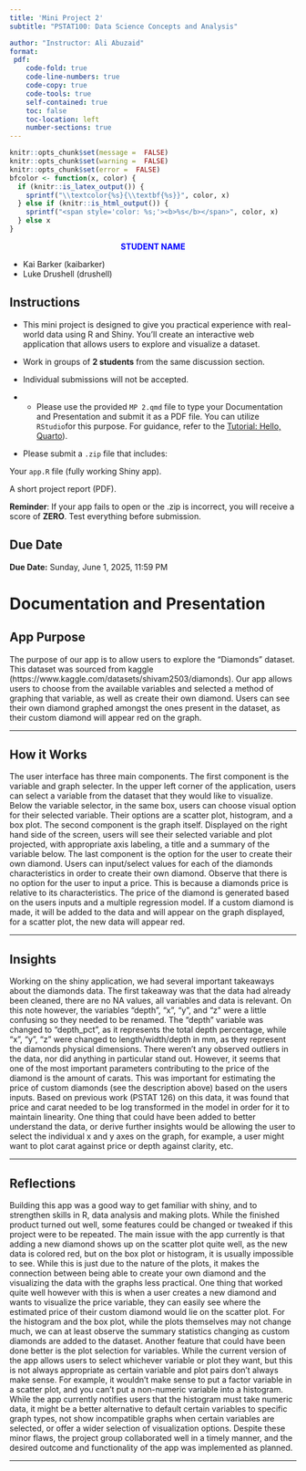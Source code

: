 ```yaml
---
title: 'Mini Project 2'
subtitle: "PSTAT100: Data Science Concepts and Analysis" 

author: "Instructor: Ali Abuzaid"
format: 
 pdf:
    code-fold: true
    code-line-numbers: true
    code-copy: true
    code-tools: true
    self-contained: true
    toc: false
    toc-location: left
    number-sections: true
---
```


```r
knitr::opts_chunk$set(message =  FALSE)
knitr::opts_chunk$set(warning =  FALSE)
knitr::opts_chunk$set(error =  FALSE)
bfcolor <- function(x, color) {
  if (knitr::is_latex_output()) {
    sprintf("\\textcolor{%s}{\\textbf{%s}}", color, x)
  } else if (knitr::is_html_output()) {
    sprintf("<span style='color: %s;'><b>%s</b></span>", color, x)
  } else x
}
```

:::: callout
::: {style="text-align: center"}
[**STUDENT NAME**]{style="color: blue;"}
:::

-   Kai Barker (kaibarker)
-   Luke Drushell (drushell)
::::

::: callout-tip
# Instructions

-   This mini project is designed to give you practical experience with real-world data using R and Shiny. You’ll create an interactive web application that allows users to explore and visualize a dataset.

-   Work in groups of **2 students** from the same discussion section.

-   Individual submissions will not be accepted.

-   

    -   Please use the provided `MP 2.qmd` file to type your Documentation and Presentation and submit it as a PDF file. You can utilize `RStudio`for this purpose. For guidance, refer to the [Tutorial: Hello, Quarto](https://quarto.org/docs/get-started/hello/rstudio.html)).

-   Please submit a `.zip` file that includes:

Your `app.R` file (fully working Shiny app).

A short project report (PDF).

**Reminder**: If your app fails to open or the .zip is incorrect, you will receive a score of **ZERO**. Test everything before submission.
:::

::: callout-caution
# Due Date

**Due Date:** Sunday, June 1, 2025, 11:59 PM
:::

# Documentation and Presentation

## App Purpose

The purpose of our app is to allow users to explore the "Diamonds" dataset. This dataset was sourced from kaggle (https://www.kaggle.com/datasets/shivam2503/diamonds). Our app allows users to choose from the available variables and selected a method of graphing that variable, as well as create their own diamond. Users can see their own diamond graphed amongst the ones present in the dataset, as their custom diamond will appear red on the graph. 

------------------------------------------------------------------------

## How it Works

The user interface has three main components. The first component is the variable and graph selecter. In the upper left corner of the application, users can select a variable from the dataset that they would like to visualize. Below the variable selector, in the same box, users can choose visual option for their selected variable. Their options are a scatter plot, histogram, and a box plot. The second component is the graph itself. Displayed on the right hand side of the screen, users will see their selected variable and plot projected, with appropriate axis labeling, a title and a summary of the variable below. The last component is the option for the user to create their own diamond. Users can input/select values for each of the diamonds characteristics in order to create their own diamond. Observe that there is no option for the user to input a price. This is because a diamonds price is relative to its characteristics. The price of the diamond is generated based on the users inputs and a multiple regression model. If a custom diamond is made, it will be added to the data and will appear on the graph displayed, for a scatter plot, the new data will appear red.

------------------------------------------------------------------------

## Insights

Working on the shiny application, we had several important takeaways about the diamonds data. The first takeaway was that the data had already been cleaned, there are no NA values, all variables and data is relevant. On this note however, the variables "depth", "x", "y", and "z" were a little confusing so they needed to be renamed. The "depth" variable was changed to "depth_pct", as it represents the total depth percentage, while "x", "y", "z" were changed to length/width/depth in mm, as they represent the diamonds physical dimensions. There weren't any observed outliers in the data, nor did anything in particular stand out. However, it seems that one of the most important parameters contributing to the price of the diamond is the amount of carats. This was important for estimating the price of custom diamonds (see the description above) based on the users inputs. Based on previous work (PSTAT 126) on this data, it was found that price and carat needed to be log transformed in the model in order for it to maintain linearity. One thing that could have been added to better understand the data, or derive further insights would be allowing the user to select the individual x and y axes on the graph, for example, a user might want to plot carat against price or depth against clarity, etc.  


------------------------------------------------------------------------

## Reflections

Building this app was a good way to get familiar with shiny, and to strengthen skills in R, data analysis and making plots. While the finished product turned out well, some features could be changed or tweaked if this project were to be repeated. The main issue with the app currently is that adding a new diamond shows up on the scatter plot quite well, as the new data is colored red, but on the box plot or histogram, it is usually impossible to see. While this is just due to the nature of the plots, it makes the connection between being able to create your own diamond and the visualizing the data with the graphs less practical. One thing that worked quite well however with this is when a user creates a new diamond and wants to visualize the price variable, they can easily see where the estimated price of their custom diamond would lie on the scatter plot. For the histogram and the box plot, while the plots themselves may not change much, we can at least observe the summary statistics changing as custom diamonds are added to the dataset. Another feature that could have been done better is the plot selection for variables. While the current version of the app allows users to select whichever variable or plot they want, but this is not always appropriate as certain variable and plot pairs don't always make sense. For example, it wouldn't make sense to put a factor variable in a scatter plot, and you can't put a non-numeric variable into a histogram. While the app currently notifies users that the histogram must take numeric data, it might be a better alternative to default certain variables to specific graph types, not show incompatible graphs when certain variables are selected, or offer a wider selection of visualization options. Despite these minor flaws, the project group collaborated well in a timely manner, and the desired outcome and functionality of the app was implemented as planned. 

------------------------------------------------------------------------
